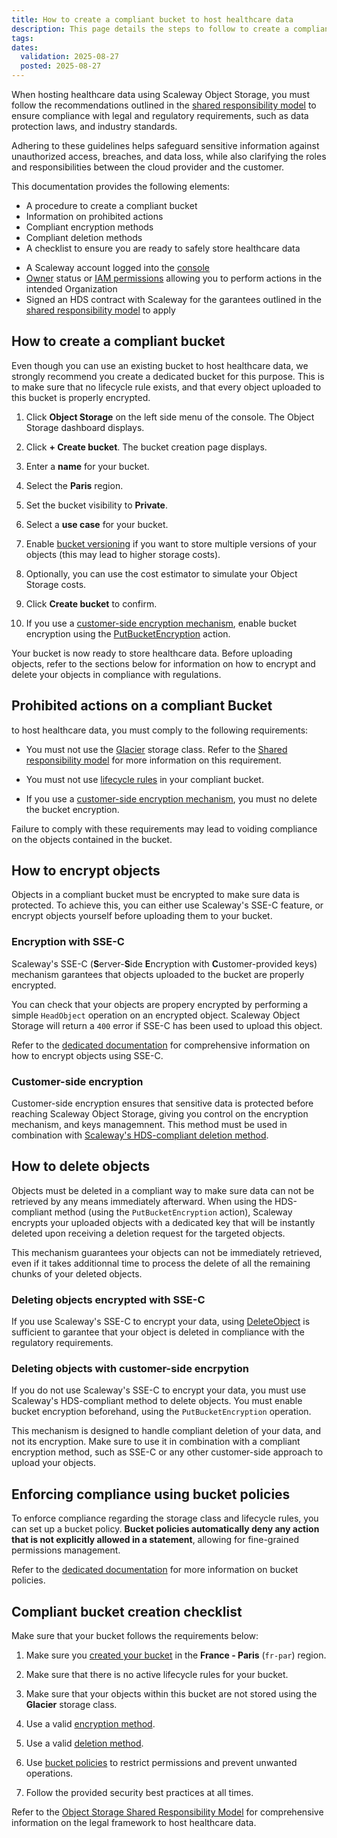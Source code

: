 ```yaml
---
title: How to create a compliant bucket to host healthcare data
description: This page details the steps to follow to create a compliant bucket using Scaleway Object Storage to host healthcare data
tags: 
dates:
  validation: 2025-08-27
  posted: 2025-08-27
---
```


When hosting healthcare data using Scaleway Object Storage, you must follow the recommendations outlined in the [shared responsibility model](/object-storage/reference-content/) to ensure compliance with legal and regulatory requirements, such as data protection laws, and industry standards.

Adhering to these guidelines helps safeguard sensitive information against unauthorized access, breaches, and data loss, while also clarifying the roles and responsibilities between the cloud provider and the customer.

This documentation provides the following elements:

- A procedure to create a compliant bucket
- Information on prohibited actions
- Compliant encryption methods
- Compliant deletion methods
- A checklist to ensure you are ready to safely store healthcare data

<Requirements />

- A Scaleway account logged into the [console](https://console.scaleway.com)
- [Owner](/iam/concepts/#owner) status or [IAM permissions](/iam/concepts/#permission) allowing you to perform actions in the intended Organization
- Signed an HDS contract with Scaleway for the garantees outlined in the [shared responsibility model]() to apply

## How to create a compliant bucket

Even though you can use an existing bucket to host healthcare data, we strongly recommend you create a dedicated bucket for this purpose. This is to make sure that no lifecycle rule exists, and that every object uploaded to this bucket is properly encrypted.

1. Click **Object Storage** on the left side menu of the console. The Object Storage dashboard displays.

2. Click **+ Create bucket**. The bucket creation page displays.

3. Enter a **name** for your bucket.

4. Select the **Paris** region.

5. Set the bucket visibility to **Private**.

6. Select a **use case** for your bucket.

7. Enable [bucket versioning](/object-storage/how-to/use-bucket-versioning/) if you want to store multiple versions of your objects (this may lead to higher storage costs).

8. Optionally, you can use the cost estimator to simulate your Object Storage costs.

9. Click **Create bucket** to confirm.

10. If you use a [customer-side encryption mechanism](#customer-side-encryption), enable bucket encryption using the [PutBucketEncryption]() action.

Your bucket is now ready to store healthcare data. Before uploading objects, refer to the sections below for information on how to encrypt and delete your objects in compliance with regulations.

## Prohibited actions on a compliant Bucket

to host healthcare data, you must comply to the following requirements:

- You must not use the [Glacier](/object-storage/concepts/#storage-classes) storage class. Refer to the [Shared responsibility model]() for more information on this requirement.

- You must not use [lifecycle rules](/object-storage/concepts/#lifecycle-configuration) in your compliant bucket.

- If you use a [customer-side encryption mechanism](#customer-side-encryption), you must no delete the bucket encryption.

<Message type="important">
Failure to comply with these requirements may lead to voiding compliance on the objects contained in the bucket.
</Message>

## How to encrypt objects

Objects in a compliant bucket must be encrypted to make sure data is protected. To achieve this, you can either use Scaleway's SSE-C feature, or encrypt objects yourself before uploading them to your bucket.

### Encryption with SSE-C

Scaleway's SSE-C (**S**erver-**S**ide **E**ncryption with **C**ustomer-provided keys) mechanism garantees that objects uploaded to the bucket are properly encrypted.

You can check that your objects are propery encrypted by performing a simple `HeadObject` operation on an encrypted object. Scaleway Object Storage will return a `400` error if SSE-C has been used to upload this object.

Refer to the [dedicated documentation](/object-storage/api-cli/enable-sse-c/) for comprehensive information on how to encrypt objects using SSE-C.

### Customer-side encryption

Customer-side encryption ensures that sensitive data is protected before reaching Scaleway Object Storage, giving you control on the encryption mechanism, and keys managemnent. This method must be used in combination with [Scaleway's HDS-compliant deletion method](#deleting-objects-with-customer-side-encryption).

## How to delete objects

Objects must be deleted in a compliant way to make sure data can not be retrieved by any means immediately afterward. When using the HDS-compliant method (using the `PutBucketEncryption` action), Scaleway encrypts your uploaded objects with a dedicated key that will be instantly deleted upon receiving a deletion request for the targeted objects.

This mechanism guarantees your objects can not be immediately retrieved, even if it takes additionnal time to process the delete of all the remaining chunks of your deleted objects.

### Deleting objects encrypted with SSE-C

If you use Scaleway's SSE-C to encrypt your data, using [DeleteObject](/object-storage/api-cli/object-operations/#deleteobject) is sufficient to garantee that your object is deleted in compliance with the regulatory requirements. 

### Deleting objects with customer-side encrpytion

If you do not use Scaleway's SSE-C to encrypt your data, you must use Scaleway's HDS-compliant method to delete objects. You must enable bucket encryption beforehand, using the `PutBucketEncryption` operation. 

<Message type="note">
This mechanism is designed to handle compliant deletion of your data, and not its encryption. Make sure to use it in combination with a compliant encryption method, such as SSE-C or any other customer-side approach to upload your objects.
</Message>

## Enforcing compliance using bucket policies

To enforce compliance regarding the storage class and lifecycle rules, you can set up a bucket policy. **Bucket policies automatically deny any action that is not explicitly allowed in a statement**, allowing for fine-grained permissions management.

Refer to the [dedicated documentation](/object-storage/api-cli/bucket-policy/) for more information on bucket policies.

## Compliant bucket creation checklist

Make sure that your bucket follows the requirements below:

1. Make sure you [created your bucket](#how-to-create-a-compliant-bucket) in the **France - Paris** (`fr-par`) region.

2. Make sure that there is no active lifecycle rules for your bucket.

3. Make sure that your objects within this bucket are not stored using the **Glacier** storage class.

4. Use a valid [encryption method](#how-to-encrypt-objects).

5. Use a valid [deletion method](#how-to-delete-objects).

6. Use [bucket policies](#enforcing-compliance-using-bucket-policies) to restrict permissions and prevent unwanted operations.

7. Follow the provided security best practices at all times.

Refer to the [Object Storage Shared Responsibility Model]() for comprehensive information on the legal framework to host healthcare data.
